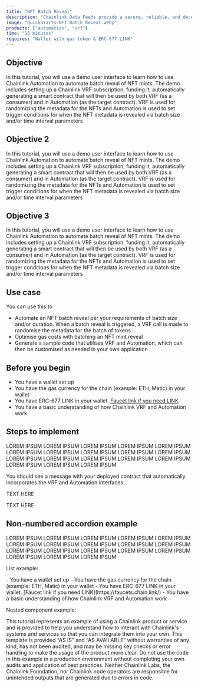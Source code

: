 ```yaml
---
title: "NFT Batch Reveal"
description: "Chainlink Data Feeds provide a secure, reliable, and decentralized source of off-chain data to power unique smart contract use cases for DeFi and beyond."
image: "QuickStarts-NFT_Batch_Reveal.webp"
products: ["automation", "vrf"]
time: "15 minutes"
requires: "Wallet with gas token & ERC-677 LINK"
---
```



## Objective

In this tutorial, you will use a demo user interface to learn how to use Chainlink Automation to automate batch reveal of NFT mints. The demo includes setting up a Chainlink VRF subscription, funding it, automatically generating a smart contract that will then be used by both VRF (as a consumer) and in Automation (as the target contract). VRF is used for randomizing the metadata for the NFTs and Automation is used to set trigger conditions for when the NFT metadata is revealed via batch size and/or time interval parameters

## Objective 2

In this tutorial, you will use a demo user interface to learn how to use Chainlink Automation to automate batch reveal of NFT mints. The demo includes setting up a Chainlink VRF subscription, funding it, automatically generating a smart contract that will then be used by both VRF (as a consumer) and in Automation (as the target contract). VRF is used for randomizing the metadata for the NFTs and Automation is used to set trigger conditions for when the NFT metadata is revealed via batch size and/or time interval parameters


## Objective 3

In this tutorial, you will use a demo user interface to learn how to use Chainlink Automation to automate batch reveal of NFT mints. The demo includes setting up a Chainlink VRF subscription, funding it, automatically generating a smart contract that will then be used by both VRF (as a consumer) and in Automation (as the target contract). VRF is used for randomizing the metadata for the NFTs and Automation is used to set trigger conditions for when the NFT metadata is revealed via batch size and/or time interval parameters

## Use case

You can use this to

- Automate an NFT batch reveal per your requirements of batch size and/or duration. When a batch reveal is triggered, a VRF call is made to randomise the metadata for the batch of tokens
- Optimise gas costs with batching an NFT mint reveal
- Generate a sample code that utilises VRF and Automation, which can then be customised as needed in your own application

## Before you begin

- You have a wallet set up
- You have the gas currency for the chain (example: ETH, Matic) in your wallet
- You have ERC-677 LINK in your wallet. [Faucet link if you need LINK](https://faucets.chain.link/)
- You have a basic understanding of how Chainlink VRF and Automation work

## Steps to implement

<Accordion title="Connect your wallet" number={1}>
  <p>LOREM IPSUM LOREM IPSUM LOREM IPSUM LOREM IPSUM LOREM IPSUM LOREM IPSUM LOREM IPSUM LOREM IPSUM LOREM IPSUM LOREM IPSUM LOREM IPSUM LOREM IPSUM LOREM IPSUM LOREM IPSUM LOREM IPSUM LOREM IPSUM LOREM IPSUM LOREM IPSUM</p>
</Accordion>

<Accordion title="Create NFT Collection" number={2}>
   <p>You should see a message with your deployed contract that automatically incorporates the VRF and Automation interfaces.</p>
</Accordion>

<Accordion title="Create Subscription" number={3}>
   <p>TEXT HERE</p>
</Accordion>

<Accordion title="Approve Subscription Creation" number={4}>
   <p>TEXT HERE</p>
</Accordion>

## Non-numbered accordion example

<Accordion title="Accordion title">
  <p>LOREM IPSUM LOREM IPSUM LOREM IPSUM LOREM IPSUM LOREM IPSUM LOREM IPSUM LOREM IPSUM LOREM IPSUM LOREM IPSUM LOREM IPSUM LOREM IPSUM LOREM IPSUM LOREM IPSUM LOREM IPSUM LOREM IPSUM LOREM IPSUM LOREM IPSUM LOREM IPSUM</p>
  <p>List example:</p>
  - You have a wallet set up
  - You have the gas currency for the chain (example: ETH, Matic) in your wallet
  - You have ERC-677 LINK in your wallet. [Faucet link if you need LINK](https://faucets.chain.link/)
  - You have a basic understanding of how Chainlink VRF and Automation work
  
  <p>Nested component example:</p>
  <Aside type="caution" title="Disclaimer">
    This tutorial represents an example of using a Chainlink product or service and is provided to help you understand how
    to interact with Chainlink's systems and services so that you can integrate them into your own. This template is
    provided “AS IS” and “AS AVAILABLE” without warranties of any kind, has not been audited, and may be missing key
    checks or error handling to make the usage of the product more clear. Do not use the code in this example in a
    production environment without completing your own audits and application of best practices. Neither Chainlink Labs,
    the Chainlink Foundation, nor Chainlink node operators are responsible for unintended outputs that are generated due
    to errors in code.
  </Aside>
</Accordion>
